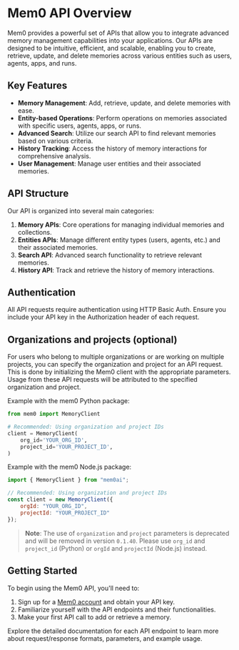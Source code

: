 # Mem0 API Overview

Mem0 provides a powerful set of APIs that allow you to integrate advanced memory management capabilities into your applications. Our APIs are designed to be intuitive, efficient, and scalable, enabling you to create, retrieve, update, and delete memories across various entities such as users, agents, apps, and runs.

## Key Features

- **Memory Management**: Add, retrieve, update, and delete memories with ease.
- **Entity-based Operations**: Perform operations on memories associated with specific users, agents, apps, or runs.
- **Advanced Search**: Utilize our search API to find relevant memories based on various criteria.
- **History Tracking**: Access the history of memory interactions for comprehensive analysis.
- **User Management**: Manage user entities and their associated memories.

## API Structure

Our API is organized into several main categories:

1. **Memory APIs**: Core operations for managing individual memories and collections.
2. **Entities APIs**: Manage different entity types (users, agents, etc.) and their associated memories.
3. **Search API**: Advanced search functionality to retrieve relevant memories.
4. **History API**: Track and retrieve the history of memory interactions.

## Authentication

All API requests require authentication using HTTP Basic Auth. Ensure you include your API key in the Authorization header of each request.

## Organizations and projects (optional)

For users who belong to multiple organizations or are working on multiple projects, you can specify the organization and project for an API request. This is done by initializing the Mem0 client with the appropriate parameters. Usage from these API requests will be attributed to the specified organization and project.

Example with the mem0 Python package:

```python
from mem0 import MemoryClient

# Recommended: Using organization and project IDs
client = MemoryClient(
    org_id='YOUR_ORG_ID',
    project_id='YOUR_PROJECT_ID',
)
```

Example with the mem0 Node.js package:

```javascript
import { MemoryClient } from "mem0ai";

// Recommended: Using organization and project IDs
const client = new MemoryClient({
    orgId: "YOUR_ORG_ID",
    projectId: "YOUR_PROJECT_ID"
});
```

> **Note**: The use of `organization` and `project` parameters is deprecated and will be removed in version `0.1.40`. Please use `org_id` and `project_id` (Python) or `orgId` and `projectId` (Node.js) instead.

## Getting Started

To begin using the Mem0 API, you'll need to:

1. Sign up for a [Mem0 account](https://app.mem0.ai) and obtain your API key.
2. Familiarize yourself with the API endpoints and their functionalities.
3. Make your first API call to add or retrieve a memory.

Explore the detailed documentation for each API endpoint to learn more about request/response formats, parameters, and example usage.
